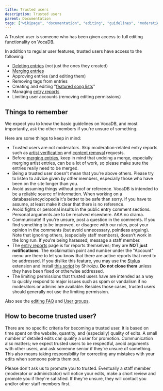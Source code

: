 ---
title: Trusted users
description: Trusted users
parent: Documentation
tags: ["wikipage", "documentation", "editing", "guidelines", "moderation", "user", "vocadb"]
---

A Trusted user is someone who has been given access to full editing functionality on VocaDB.

In addition to regular user features, trusted users have access to the following:
* [Deleting entries](/docs/content-removal-guidelines) (not just the ones they created)
* [Merging entries](/docs/merging-entries)
* Approving entries (and editing them)
* Removing tags from entries
* Creating and editing "[featured song lists](https://vocadb.net/SongList/Featured)"
* Managing [entry reports](/docs/entry-reports)
* Limiting user accounts (removing editing permissions)

## Things to remember

We expect you to know the basic guidelines on VocaDB, and most importantly, ask the other members if you're unsure of something.

Here are some things to keep in mind:
* Trusted users are not moderators. Skip moderation-related entry reports such as [artist verification](/docs/artist-verification) and [content removal](/docs/content-removal-guidelines) requests.
* Before [merging entries](/docs/merging-entries), keep in mind that undoing a merge, especially merging artist entries, can be a lot of work, so please make sure the entries really need to be merged.
* Being a trusted user doesn't mean that you're above others. Please try to listen to advice given by other members, especially those who have been on the site longer than you.
* Avoid assuming things without proof or reference. VocaDB is intended to be a reliable source of information. When working on a database/encyclopedia it's better to be safe than sorry. If you have to assume, at least make it clear that there is no reference.
* Avoid fights or personal insults in the public entry comment sections. Personal arguments are to be resolved elsewhere. AKA no drama.
* Communicate! If you're unsure, post a question in the comments. If you find something to be improved, or disagree with our rules, post your opinion in the comments (but avoid unnecessary, pointless arguing). Note that ignoring others, (especially staff members), doesn't work in the long run. If you're being harassed, message a staff member.
* The [entry reports](https://vocadb.net/Admin/ViewEntryReports) page is for reports themselves; they are **NOT just notifications**. The exclaimation point and number under the "Account" menu are there to let you know that there are active reports that need to be addressed. If you dislike this feature, you may use the [Stylus](https://github.com/openstyles/stylus/) extension and install [this script](https://userstyles.world/style/19593/hide-vdb-notifs) by Shiroizu. **Do not close them** unless they have been fixed or otherwise addressed. 
* The limiting permissions that trusted users have are intended as a way to quickly respond to major issues such as spam or vandalism if no moderators or admins are available. Besides those cases, trusted users should generally not use the limiting permission.

Also see the [editing FAQ](/docs/vocadb-editing-faq) and [User groups](/docs/user-groups).

## How to become trusted user?

There are no specific criteria for becoming a trusted user. It is based on time spent on the website, quantity, and (especially) quality of edits. A small number of detailed edits can qualify a user for promotion. Communication also matters; we expect trusted users to be respectful, avoid arguments with other users, and ask someone senior if they're unsure of something. This also means taking responsibility for correcting any mistakes with your edits when someone points them out.

Please don't ask us to promote you to trusted. Eventually a staff member (moderator or administrator) will notice your edits, make a short review and promote you if they're satisfied. If they're unsure, they will contact you and/or other staff members first.